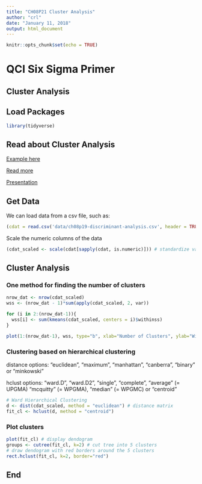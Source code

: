 ```yaml
---
title: "CH08P21 Cluster Analysis"
author: "crl"
date: "January 11, 2018"
output: html_document
---
```


```r
knitr::opts_chunk$set(echo = TRUE)
```

# QCI Six Sigma Primer
## Cluster Analysis

## Load Packages
```r
library(tidyverse)
```

## Read about Cluster Analysis

[Example here](https://www.statmethods.net/advstats/cluster.html)

[Read more](https://rstudio-pubs-static.s3.amazonaws.com/33876_1d7794d9a86647ca90c4f182df93f0e8.html)

[Presentation](https://drive.google.com/open?id=1xf-QAsBf-Z6s8w93aQBQSCWcbHHs62fX)



## Get Data
We can load data from a csv file, such as:
```r
(cdat = read.csv('data/ch08p19-discriminant-analysis.csv', header = TRUE, stringsAsFactors = FALSE))
```

Scale the numeric columns of the data
```r
(cdat_scaled <- scale(cdat[sapply(cdat, is.numeric)])) # standardize variables
```



## Cluster Analysis

### One method for finding the number of clusters

```r
nrow_dat <- nrow(cdat_scaled)
wss <- (nrow_dat - 1)*sum(apply(cdat_scaled, 2, var))

for (i in 2:(nrow_dat-1)){
  wss[i] <- sum(kmeans(cdat_scaled, centers = i)$withinss)
}

plot(1:(nrow_dat-1), wss, type="b", xlab="Number of Clusters", ylab="Within groups sum of squares")
```


### Clustering based on hierarchical clustering

distance options:
    "euclidean", "maximum", "manhattan", "canberra", "binary" or "minkowski"

hclust options:
    "ward.D", "ward.D2", "single", "complete", "average" (= UPGMA) 
    "mcquitty" (= WPGMA), "median" (= WPGMC) or "centroid"

```r
# Ward Hierarchical Clustering
d <- dist(cdat_scaled, method = "euclidean") # distance matrix
fit_cl <- hclust(d, method = "centroid") 
```

### Plot clusters

```r
plot(fit_cl) # display dendogram
groups <- cutree(fit_cl, k=2) # cut tree into 5 clusters
# draw dendogram with red borders around the 5 clusters 
rect.hclust(fit_cl, k=2, border="red")
```


## End
